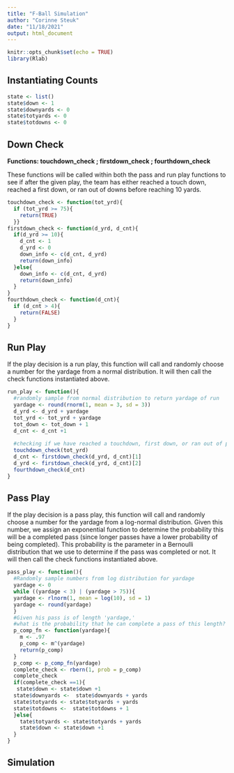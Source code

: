 ```yaml
---
title: "F-Ball Simulation"
author: "Corinne Steuk"
date: "11/18/2021"
output: html_document
---
```


```r
knitr::opts_chunk$set(echo = TRUE)
library(Rlab)
```

## Instantiating Counts 
```r
state <- list()
state$down <- 1 
state$downyards <- 0 
state$totyards <- 0 
state$totdowns <- 0 
```

## Down Check 

**Functions: touchdown_check ; firstdown_check ; fourthdown_check**

These functions will be called within both the pass and run play functions to see if after the given play, the team has either reached a touch down, reached a first down, or ran out of downs before reaching 10 yards.

```r
touchdown_check <- function(tot_yrd){
  if (tot_yrd >= 75){
    return(TRUE)
  }}
firstdown_check <- function(d_yrd, d_cnt){
  if(d_yrd >= 10){
    d_cnt <- 1
    d_yrd <- 0
    down_info <- c(d_cnt, d_yrd)
    return(down_info)
  }else{
    down_info <- c(d_cnt, d_yrd)
    return(down_info)
  }
}
fourthdown_check <- function(d_cnt){
  if (d_cnt > 4){
    return(FALSE)
  }
}
```

## Run Play

If the play decision is a run play, this function will call and randomly choose a number for the yardage from a normal distribution. It will then call the check functions instantiated above.

```r
run_play <- function(){
  #randomly sample from normal distribution to return yardage of run
  yardage <- round(rnorm(1, mean = 3, sd = 3))
  d_yrd <- d_yrd + yardage
  tot_yrd <- tot_yrd + yardage
  tot_down <- tot_down + 1
  d_cnt <- d_cnt +1
  
  #checking if we have reached a touchdown, first down, or ran out of plays
  touchdown_check(tot_yrd)
  d_cnt <- firstdown_check(d_yrd, d_cnt)[1]
  d_yrd <- firstdown_check(d_yrd, d_cnt)[2]
  fourthdown_check(d_cnt)
}
```

## Pass Play

If the play decision is a pass play, this function will call and randomly choose a number for the yardage from a log-normal distribution. Given this number, we assign an exponential function to determine the probability this will be a completed pass (since longer passes have a lower probability of being completed). This probability is the parameter in a Bernoulli distribution that we use to determine if the pass was completed or not. It will then call the check functions instantiated above. 

```r
pass_play <- function(){
  #Randomly sample numbers from log distribution for yardage
  yardage <- 0
  while ((yardage < 3) | (yardage > 75)){
  yardage <- rlnorm(1, mean = log(10), sd = 1)
  yardage <- round(yardage)
  }
  #Given his pass is of length 'yardage,' 
  #what is the probability that he can complete a pass of this length?
  p_comp_fn <- function(yardage){
    m <- .97
    p_comp <- m^(yardage)
    return(p_comp)
  }
  p_comp <- p_comp_fn(yardage)
  complete_check <- rbern(1, prob = p_comp)
  complete_check
  if(complete_check ==1){
   state$down <- state$down +1 
  state$downyards <-  state$downyards + yards
  state$totyards <- state$totyards + yards
  state$totdowns <-  state$totdowns + 1
  }else{
    tate$totyards <- state$totyards + yards
    state$down <- state$down +1
  }
}

```

## Simulation
```r


```
